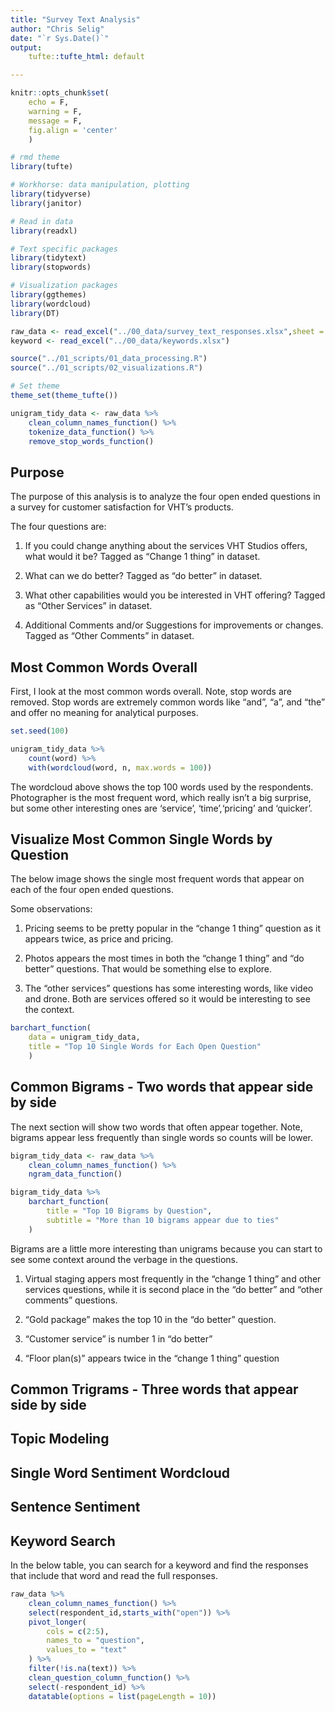 ```yaml
---
title: "Survey Text Analysis"
author: "Chris Selig"
date: "`r Sys.Date()`"
output: 
    tufte::tufte_html: default

---
```


```r
knitr::opts_chunk$set(
    echo = F,
    warning = F,
    message = F,
    fig.align = 'center'
    )
```

```r
# rmd theme
library(tufte)

# Workhorse: data manipulation, plotting
library(tidyverse)
library(janitor)

# Read in data
library(readxl)

# Text specific packages
library(tidytext)
library(stopwords)

# Visualization packages
library(ggthemes)
library(wordcloud)
library(DT)
```


```r
raw_data <- read_excel("../00_data/survey_text_responses.xlsx",sheet = "Survey_responses")
keyword <- read_excel("../00_data/keywords.xlsx")
```

```r
source("../01_scripts/01_data_processing.R")
source("../01_scripts/02_visualizations.R")
```

```r
# Set theme
theme_set(theme_tufte())
```


```r
unigram_tidy_data <- raw_data %>% 
    clean_column_names_function() %>% 
    tokenize_data_function() %>% 
    remove_stop_words_function()
```

## Purpose

The purpose of this analysis is to analyze the four open ended questions in a survey for customer satisfaction for VHT's products.

The four questions are:

1. If you could change anything about the services VHT Studios offers, what would it be? Tagged as "Change 1 thing" in dataset.

2. What can we do better? Tagged as "do better" in dataset.

3. What other capabilities would you be interested in VHT offering? Tagged as "Other Services" in dataset.

4. Additional Comments and/or Suggestions for improvements or changes. Tagged as "Other Comments" in dataset.


## Most Common Words Overall

First, I look at the most common words overall. Note, stop words are removed. Stop words are extremely common words like "and", "a", and "the" and offer no meaning for analytical purposes.

```r
set.seed(100)

unigram_tidy_data %>% 
    count(word) %>% 
    with(wordcloud(word, n, max.words = 100))
```


The wordcloud above shows the top 100 words used by the respondents. Photographer is the most frequent word, which really isn't a big surprise, but some other interesting ones are 'service', 'time','pricing' and 'quicker'.


## Visualize Most Common Single Words by Question


The below image shows the single most frequent words that appear on each of the four open ended questions.


Some observations:

1. Pricing seems to be pretty popular in the "change 1 thing" question as it appears twice, as price and pricing.

2. Photos appears the most times in both the "change 1 thing" and "do better" questions. That would be something else to explore. 

3. The "other services" questions has some interesting words, like video and drone. Both are services offered so it would be interesting to see the context.


```r
barchart_function(
    data = unigram_tidy_data, 
    title = "Top 10 Single Words for Each Open Question"
    )
```


## Common Bigrams - Two words that appear side by side

The next section will show two words that often appear together. Note, bigrams appear less frequently than single words so counts will be lower.


```r
bigram_tidy_data <- raw_data %>% 
    clean_column_names_function() %>% 
    ngram_data_function()
```

```r
bigram_tidy_data %>% 
    barchart_function(
        title = "Top 10 Bigrams by Question",
        subtitle = "More than 10 bigrams appear due to ties"
    )
```

Bigrams are a little more interesting than unigrams because you can start to see some context around the verbage in the questions.

1. Virtual staging appers most frequently in the "change 1 thing" and other services questions, while it is second place in the "do better" and "other comments" questions.

2. "Gold package" makes the top 10 in the "do better" question.

3. "Customer service" is number 1 in "do better"

4. "Floor plan(s)" appears twice in the "change 1 thing" question


## Common Trigrams - Three words that appear side by side


## Topic Modeling


## Single Word Sentiment Wordcloud


## Sentence Sentiment


## Keyword Search

In the below table, you can search for a keyword and find the responses that include that word and read the full responses.

```r
raw_data %>% 
    clean_column_names_function() %>% 
    select(respondent_id,starts_with("open")) %>% 
    pivot_longer(
        cols = c(2:5),
        names_to = "question",
        values_to = "text"
    ) %>% 
    filter(!is.na(text)) %>% 
    clean_question_column_function() %>% 
    select(-respondent_id) %>% 
    datatable(options = list(pageLength = 10))
    
```